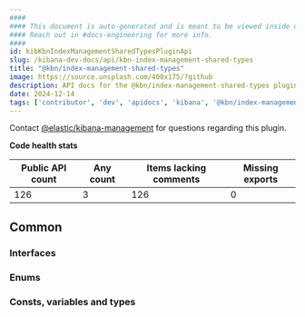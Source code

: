 ```yaml
---
####
#### This document is auto-generated and is meant to be viewed inside our experimental, new docs system.
#### Reach out in #docs-engineering for more info.
####
id: kibKbnIndexManagementSharedTypesPluginApi
slug: /kibana-dev-docs/api/kbn-index-management-shared-types
title: "@kbn/index-management-shared-types"
image: https://source.unsplash.com/400x175/?github
description: API docs for the @kbn/index-management-shared-types plugin
date: 2024-12-14
tags: ['contributor', 'dev', 'apidocs', 'kibana', '@kbn/index-management-shared-types']
---
```




Contact [@elastic/kibana-management](https://github.com/orgs/elastic/teams/kibana-management) for questions regarding this plugin.

**Code health stats**

| Public API count  | Any count | Items lacking comments | Missing exports |
|-------------------|-----------|------------------------|-----------------|
| 126 | 3 | 126 | 0 |

## Common

### Interfaces
<DocDefinitionList data={kbnIndexManagementSharedTypesObj.common.interfaces}/>

### Enums
<DocDefinitionList data={kbnIndexManagementSharedTypesObj.common.enums}/>

### Consts, variables and types
<DocDefinitionList data={kbnIndexManagementSharedTypesObj.common.misc}/>

